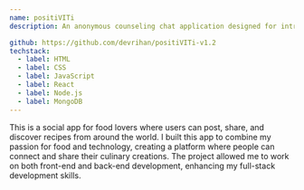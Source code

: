 ```yaml
---
name: positiVITi
description: An anonymous counseling chat application designed for introverted students seeking counseling services without revealing their identity.

github: https://github.com/devrihan/positiVITi-v1.2
techstack:
  - label: HTML
  - label: CSS
  - label: JavaScript
  - label: React
  - label: Node.js
  - label: MongoDB
---
```


This is a social app for food lovers where users can post, share, and discover recipes from around the world. I built this app to combine my passion for food and technology, creating a platform where people can connect and share their culinary creations. The project allowed me to work on both front-end and back-end development, enhancing my full-stack development skills.